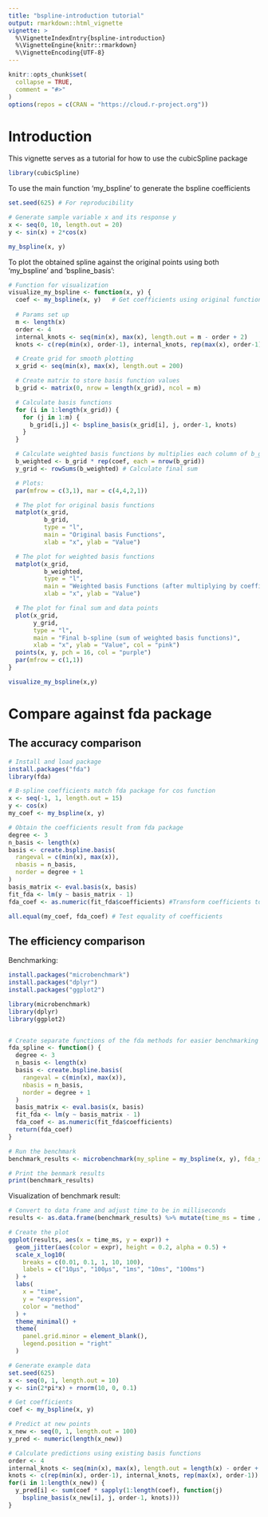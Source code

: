 ```yaml
---
title: "bspline-introduction tutorial"
output: rmarkdown::html_vignette
vignette: >
  %\VignetteIndexEntry{bspline-introduction}
  %\VignetteEngine{knitr::rmarkdown}
  %\VignetteEncoding{UTF-8}
---
```


```r
knitr::opts_chunk$set(
  collapse = TRUE,
  comment = "#>"
)
options(repos = c(CRAN = "https://cloud.r-project.org"))
```

# Introduction

This vignette serves as a tutorial for how to use the cubicSpline package

```r
library(cubicSpline)
```

To use the main function 'my_bspline' to generate the bspline coefficients

```r
set.seed(625) # For reproducibility

# Generate sample variable x and its response y
x <- seq(0, 10, length.out = 20)
y <- sin(x) + 2*cos(x)

my_bspline(x, y)
```

To plot the obtained spline against the original points using both 'my_bspline' and 'bspline_basis':

```r
# Function for visualization
visualize_my_bspline <- function(x, y) {
  coef <- my_bspline(x, y)   # Get coefficients using original function
  
  # Params set up
  m <- length(x)
  order <- 4
  internal_knots <- seq(min(x), max(x), length.out = m - order + 2)
  knots <- c(rep(min(x), order-1), internal_knots, rep(max(x), order-1))

  # Create grid for smooth plotting
  x_grid <- seq(min(x), max(x), length.out = 200)

  # Create matrix to store basis function values
  b_grid <- matrix(0, nrow = length(x_grid), ncol = m)

  # Calculate basis functions
  for (i in 1:length(x_grid)) {
    for (j in 1:m) {
      b_grid[i,j] <- bspline_basis(x_grid[i], j, order-1, knots)
    }
  }

  # Calculate weighted basis functions by multiplies each column of b_grid by the corresponding element in coef.
  b_weighted <- b_grid * rep(coef, each = nrow(b_grid))
  y_grid <- rowSums(b_weighted) # Calculate final sum

  # Plots:
  par(mfrow = c(3,1), mar = c(4,4,2,1))

  # The plot for original basis functions
  matplot(x_grid, 
          b_grid, 
          type = "l", 
          main = "Original basis Functions",
          xlab = "x", ylab = "Value")

  # The plot for weighted basis functions
  matplot(x_grid, 
          b_weighted, 
          type = "l", 
          main = "Weighted basis Functions (after multiplying by coefficients)",
          xlab = "x", ylab = "Value")

  # The plot for final sum and data points
  plot(x_grid, 
       y_grid, 
       type = "l", 
       main = "Final b-spline (sum of weighted basis functions)",
       xlab = "x", ylab = "Value", col = "pink")
  points(x, y, pch = 16, col = "purple")
  par(mfrow = c(1,1))
}

visualize_my_bspline(x,y)
```

# Compare against fda package

## The accuracy comparison

```r
# Install and load package
install.packages("fda")
library(fda)

# B-spline coefficients match fda package for cos function
x <- seq(-1, 1, length.out = 15)
y <- cos(x)
my_coef <- my_bspline(x, y)

# Obtain the coefficients result from fda package
degree <- 3
n_basis <- length(x)
basis <- create.bspline.basis(
  rangeval = c(min(x), max(x)),
  nbasis = n_basis,
  norder = degree + 1
)
basis_matrix <- eval.basis(x, basis)
fit_fda <- lm(y ~ basis_matrix - 1)
fda_coef <- as.numeric(fit_fda$coefficients) #Transform coefficients to include just the value

all.equal(my_coef, fda_coef) # Test equality of coefficients

```

## The efficiency comparison

Benchmarking:

```r
install.packages("microbenchmark")
install.packages("dplyr")
install.packages("ggplot2")

library(microbenchmark)
library(dplyr)
library(ggplot2)


# Create separate functions of the fda methods for easier benchmarking
fda_spline <- function() {
  degree <- 3
  n_basis <- length(x)
  basis <- create.bspline.basis(
    rangeval = c(min(x), max(x)),
    nbasis = n_basis,
    norder = degree + 1
  )
  basis_matrix <- eval.basis(x, basis)
  fit_fda <- lm(y ~ basis_matrix - 1)
  fda_coef <- as.numeric(fit_fda$coefficients)
  return(fda_coef)
}

# Run the benchmark
benchmark_results <- microbenchmark(my_spline = my_bspline(x, y), fda_spline = fda_spline(),times = 100)

# Print the benmark results
print(benchmark_results)
```

Visualization of benchmark result: 

```r

# Convert to data frame and adjust time to be in milliseconds
results <- as.data.frame(benchmark_results) %>% mutate(time_ms = time / 1e6) 

# Create the plot
ggplot(results, aes(x = time_ms, y = expr)) +
  geom_jitter(aes(color = expr), height = 0.2, alpha = 0.5) +
  scale_x_log10(
    breaks = c(0.01, 0.1, 1, 10, 100),
    labels = c("10µs", "100µs", "1ms", "10ms", "100ms")
  ) +
  labs(
    x = "time",
    y = "expression",
    color = "method"
  ) +
  theme_minimal() +
  theme(
    panel.grid.minor = element_blank(),
    legend.position = "right"
  )
```



```r
# Generate example data
set.seed(625)
x <- seq(0, 1, length.out = 10)
y <- sin(2*pi*x) + rnorm(10, 0, 0.1)

# Get coefficients
coef <- my_bspline(x, y)

# Predict at new points
x_new <- seq(0, 1, length.out = 100)
y_pred <- numeric(length(x_new))

# Calculate predictions using existing basis functions
order <- 4
internal_knots <- seq(min(x), max(x), length.out = length(x) - order + 2)
knots <- c(rep(min(x), order-1), internal_knots, rep(max(x), order-1))
for(i in 1:length(x_new)) {
  y_pred[i] <- sum(coef * sapply(1:length(coef), function(j) 
    bspline_basis(x_new[i], j, order-1, knots)))
}
```

